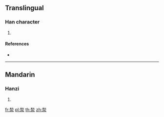 {{character info/new}}
==Translingual==

===Han character===
{{Han char|rn=85|rad=水|as=09|sn=13|four=|canj=HFE}}

# {{defn|Han|sort=水09}}

====References====
* {{Han ref|kx=0638.110|dkj=17868|hdz=31666.070|uh=6E6C|ud=28268}}

----

==Mandarin==

===Hanzi===
{{cmn-hanzi|pin=[[jiǎo]] ([[jiao3]]), [[yān]] ([[yan1]])|wg=chiao<sup>3</sup>, yen<sup>1</sup>}}

# {{defn|lang=cmn|sort=水09}}

[[fr:湬]]
[[pl:湬]]
[[th:湬]]
[[zh:湬]]